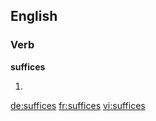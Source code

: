 ==English==

===Verb===
'''suffices'''

# {{third-person singular of|[[suffice]]}}

[[de:suffices]]
[[fr:suffices]]
[[vi:suffices]]